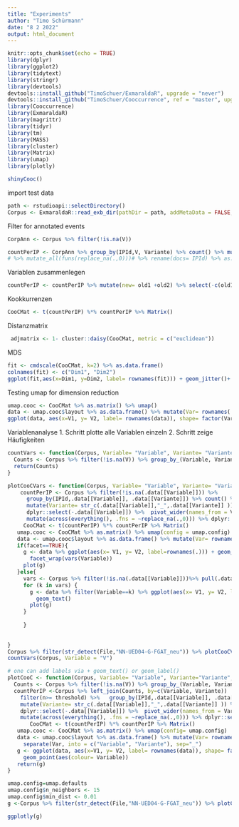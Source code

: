 ```yaml
---
title: "Experiments"
author: "Timo Schürmann"
date: "8 2 2022"
output: html_document
---
```


```r
knitr::opts_chunk$set(echo = TRUE)
library(dplyr)
library(ggplot2)
library(tidytext)
library(stringr)
library(devtools)
devtools::install_github("TimoSchuer/ExmaraldaR", upgrade = "never")
devtools::install_github("TimoSchuer/Cooccurrence", ref = "master", upgrade = "never")
library(Cooccurrence)
library(ExmaraldaR)
library(magrittr)
library(tidyr)
library(tm)
library(MASS)
library(cluster)
library(Matrix)
library(umap)
library(plotly)
```

```r
shinyCooc()

```



import test data

```r
path <- rstudioapi::selectDirectory()
Corpus <- ExmaraldaR::read_exb_dir(pathDir = path, addMetaData = FALSE, annotation = "linear")
```

Filter for annotated events

```r
CorpAnn <- Corpus %>% filter(!is.na(V))
```

```r
countPerIP <- CorpAnn %>% group_by(IPId,V, Variante) %>% count() %>% mutate(Variante= str_c(V,"_",Variante )) %>% ungroup() %>% dplyr::select(-V) %>%  pivot_wider(names_from = Variante, values_from = n) %>% mutate(across(everything(), .fns = ~replace_na(.,0))) %>% dplyr::select(-IPId) %>% as.matrix() %>%  Matrix()
# %>% mutate_all(funs(replace_na(.,0)))# %>% rename(docs= IPId) %>% as.dfm()
```
Variablen zusammenlegen
```r
countPerIP <- countPerIP %>% mutate(new= old1 +old2) %>% select(-c(old1, old2))
```


Kookkurrenzen
```r
CooCMat <- t(countPerIP) %*% countPerIP %>% Matrix()
```
Distanzmatrix
```r
 adjmatrix <- 1- cluster::daisy(CooCMat, metric = c("euclidean"))
```
MDS
```r
fit <- cmdscale(CooCMat, k=2) %>% as.data.frame()
colnames(fit) <- c("Dim1", "Dim2")
ggplot(fit,aes(x=Dim1, y=Dim2, label= rownames(fit))) + geom_jitter()+ geom_label()
```

Testing umap for dimension reduction
```r
umap.cooc <- CooCMat %>% as.matrix() %>% umap()
data <- umap.cooc$layout %>% as.data.frame() %>% mutate(Var= rownames(.)) %>% separate(Var, into = c("Variable", "Variante"), sep="_")
ggplot(data, aes(x=V1, y= V2, label= rownames(data)), shape= factor(Variable))+ geom_point(aes(colour= Variable)) +geom_text()
```
Variablenanalyse
1. Schritt plotte alle Variablen einzeln
2. Schritt zeige Häufigkeiten

```r
countVars <- function(Corpus, Variable= "Variable", Variante= "Variante"){
  Counts <- Corpus %>% filter(!is.na(V)) %>% group_by_(Variable, Variante) %>% count() %>% arrange(n)
  return(Counts)
}

plotCooCVars <- function(Corpus, Variable= "Variable", Variante= "Variante",facet= TRUE, umap.config= umap.defaults){
    countPerIP <- Corpus %>% filter(!is.na(.data[[Variable]])) %>% 
      group_by(IPId,.data[[Variable]], .data[[Variante]]) %>% count() %>% arrange(n) %>% 
      mutate(Variante= str_c(.data[[Variable]],"_",.data[[Variante]] )) %>% ungroup() %>%
      dplyr::select(-.data[[Variable]]) %>%  pivot_wider(names_from = Variante, values_from = n) %>%
      mutate(across(everything(), .fns = ~replace_na(.,0))) %>% dplyr::select(-IPId) %>% as.matrix() %>%  Matrix()
     CooCMat <- t(countPerIP) %*% countPerIP %>% Matrix()
   umap.cooc <- CooCMat %>% as.matrix() %>% umap(config = umap.config)
   data <- umap.cooc$layout %>% as.data.frame() %>% mutate(Var= rownames(.)) %>% separate(Var, into = c("Variable", "Variante"), sep="_")
   if(facet==TRUE){     
     g <- data %>% ggplot(aes(x= V1, y= V2, label=rownames(.))) + geom_point()+ geom_text() +
       facet_wrap(vars(Variable))
     plot(g)
   }else{
     vars <- Corpus %>% filter(!is.na(.data[[Variable]]))%>% pull(.data[[Variable]]) %>% unique()
     for (k in vars) {
       g <- data %>% filter(Variable==k) %>% ggplot(aes(x= V1, y= V2, label=rownames(.))) + geom_point()+
         geom_text()
       plot(g)
     }
       
     }
    
    
}
Corpus %>% filter(str_detect(File,"NN-UED04-G-FGAT_neu")) %>% plotCooCVars(Variable = "V", facet = FALSE)  
countVars(Corpus, Variable = "V")
```

```r
# one can add labels via + geom_text() or geom_label()
plotCooC <- function(Corpus, Variable= "Variable", Variante="Variante", threshold= 10, umap.config=umap.defaults){
  Counts <- Corpus %>% filter(!is.na(V)) %>% group_by_(Variable, Variante) %>% count() %>% arrange(n)
  countPerIP <-Corpus %>% left_join(Counts, by=c(Variable, Variante))  %>% filter(!is.na(.data[[Variable]])) %>%
    filter(n>= threshold) %>%   group_by(IPId,.data[[Variable]], .data[[Variante]]) %>% count() %>% arrange(n) %>%
    mutate(Variante= str_c(.data[[Variable]],"_",.data[[Variante]] )) %>% ungroup() %>%
    dplyr::select(-.data[[Variable]]) %>%  pivot_wider(names_from = Variante, values_from = n) %>%
    mutate(across(everything(), .fns = ~replace_na(.,0))) %>% dplyr::select(-IPId) %>% as.matrix() %>%  Matrix()
       CooCMat <- t(countPerIP) %*% countPerIP %>% Matrix()
   umap.cooc <- CooCMat %>% as.matrix() %>% umap(config= umap.config)
   data <- umap.cooc$layout %>% as.data.frame() %>% mutate(Var= rownames(.)) %>% 
     separate(Var, into = c("Variable", "Variante"), sep="_")
   g <- ggplot(data, aes(x=V1, y= V2, label= rownames(data)), shape= factor(Variable))+ 
     geom_point(aes(colour= Variable))
   return(g)
}

```

```r
umap.config=umap.defaults
umap.config$n_neighbors <- 15
umap.config$min_dist <- 0.01
g <-Corpus %>% filter(str_detect(File,"NN-UED04-G-FGAT_neu")) %>% plotCooC(Variable = "V", threshold= 20, umap.config = umap.config)
```

```r
ggplotly(g)
```

